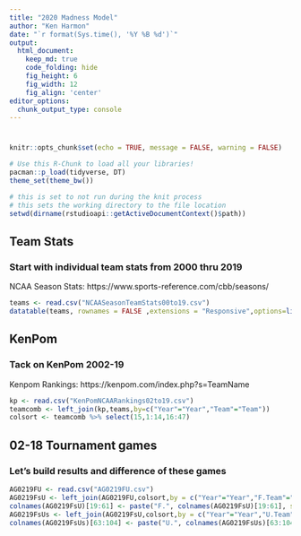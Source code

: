 ```yaml
---
title: "2020 Madness Model"
author: "Ken Harmon"
date: "`r format(Sys.time(), '%Y %B %d')`"
output:
  html_document:  
    keep_md: true
    code_folding: hide
    fig_height: 6
    fig_width: 12
    fig_align: 'center'
editor_options: 
  chunk_output_type: console
---
```


# {.tabset .tabset-fade}

```r
knitr::opts_chunk$set(echo = TRUE, message = FALSE, warning = FALSE)
```

```r
# Use this R-Chunk to load all your libraries!
pacman::p_load(tidyverse, DT)
theme_set(theme_bw())
```

```r
# this is set to not run during the knit process
# this sets the working directory to the file location
setwd(dirname(rstudioapi::getActiveDocumentContext()$path))
```

## Team Stats
### Start with individual team stats from 2000 thru 2019

NCAA Season Stats: https://www.sports-reference.com/cbb/seasons/


```r
teams <- read.csv("NCAASeasonTeamStats00to19.csv")
datatable(teams, rownames = FALSE ,extensions = "Responsive",options=list(lengthMenu = c(10,25,68)))
```

## KenPom
### Tack on KenPom 2002-19

Kenpom Rankings: https://kenpom.com/index.php?s=TeamName

```r
kp <- read.csv("KenPomNCAARankings02to19.csv")
teamcomb <- left_join(kp,teams,by=c("Year"="Year","Team"="Team"))
colsort <- teamcomb %>% select(15,1:14,16:47)
```

## 02-18 Tournament games
### Let's build results and difference of these games

```r
AG0219FU <- read.csv("AG0219FU.csv")
AG0219FsU <- left_join(AG0219FU,colsort,by = c("Year"="Year","F.Team"="Team")) %>% select(-c("F.AdjEM","Conf"))
colnames(AG0219FsU)[19:61] <- paste("F.", colnames(AG0219FsU)[19:61], sep = "")
AG0219FsUs <- left_join(AG0219FsU,colsort,by = c("Year"="Year","U.Team"="Team")) %>% select(-c("U.AdjEM","Conf"))
colnames(AG0219FsUs)[63:104] <- paste("U.", colnames(AG0219FsUs)[63:104], sep = "")
```

